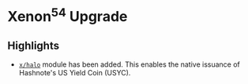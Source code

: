 # Xenon<sup>54</sup> Upgrade

## Highlights

- [`x/halo`](https://github.com/noble-assets/halo) module has been added. This enables the native issuance of Hashnote's US Yield Coin (USYC).
